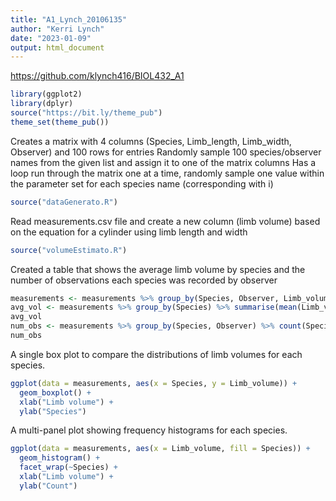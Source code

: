 ```yaml
---
title: "A1_Lynch_20106135"
author: "Kerri Lynch"
date: "2023-01-09"
output: html_document
---
```


<https://github.com/klynch416/BIOL432_A1>

```r

library(ggplot2)
library(dplyr)
source("https://bit.ly/theme_pub")
theme_set(theme_pub())

```


Creates a matrix with 4 columns (Species, Limb_length, Limb_width, Observer) and 100 rows for entries
Randomly sample 100 species/observer names from the given list and assign it to one of the matrix columns
Has a loop run through the matrix one at a time, randomly sample one value within the parameter set for each species name (corresponding with i)

```r

source("dataGenerato.R")

```

Read measurements.csv file and create a new column (limb volume) based on the equation for a cylinder using limb length and width
```r

source("volumeEstimato.R")

```

Created a table that shows the average limb volume by species and the number of observations each species was recorded by observer
```r

measurements <- measurements %>% group_by(Species, Observer, Limb_volume)
avg_vol <- measurements %>% group_by(Species) %>% summarise(mean(Limb_volume))
avg_vol
num_obs <- measurements %>% group_by(Species, Observer) %>% count(Species)
num_obs

```

A single box plot to compare the distributions of limb volumes for each species.
```r
ggplot(data = measurements, aes(x = Species, y = Limb_volume)) +
  geom_boxplot() +
  xlab("Limb volume") +
  ylab("Species")

```

A multi-panel plot showing frequency histograms for each species.
```r
ggplot(data = measurements, aes(x = Limb_volume, fill = Species)) +
  geom_histogram() +
  facet_wrap(~Species) +
  xlab("Limb volume") +
  ylab("Count")

```


